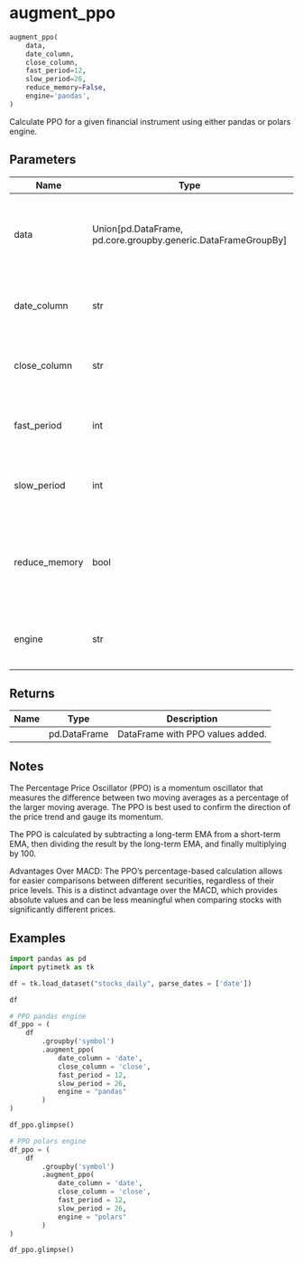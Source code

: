 # augment_ppo { #pytimetk.augment_ppo }

```python
augment_ppo(
    data,
    date_column,
    close_column,
    fast_period=12,
    slow_period=26,
    reduce_memory=False,
    engine='pandas',
)
```

Calculate PPO for a given financial instrument using either pandas or polars engine.

## Parameters {.doc-section .doc-section-parameters}

| Name          | Type                                                            | Description                                                                   | Default    |
|---------------|-----------------------------------------------------------------|-------------------------------------------------------------------------------|------------|
| data          | Union\[pd.DataFrame, pd.core.groupby.generic.DataFrameGroupBy\] | Pandas DataFrame or GroupBy object containing financial data.                 | _required_ |
| date_column   | str                                                             | Name of the column containing date information.                               | _required_ |
| close_column  | str                                                             | Name of the column containing closing price data.                             | _required_ |
| fast_period   | int                                                             | Number of periods for the fast EMA in PPO calculation.                        | `12`       |
| slow_period   | int                                                             | Number of periods for the slow EMA in PPO calculation.                        | `26`       |
| reduce_memory | bool                                                            | Whether to reduce memory usage of the data before performing the calculation. | `False`    |
| engine        | str                                                             | Computation engine to use ('pandas' or 'polars').                             | `'pandas'` |

## Returns {.doc-section .doc-section-returns}

| Name   | Type         | Description                      |
|--------|--------------|----------------------------------|
|        | pd.DataFrame | DataFrame with PPO values added. |

## Notes {.doc-section .doc-section-notes}


The Percentage Price Oscillator (PPO) is a momentum oscillator 
that measures the difference between two moving averages as a 
percentage of the larger moving average. The PPO is best used
to confirm the direction of the price trend and gauge its 
momentum. 

The PPO is calculated by subtracting a long-term EMA from a 
short-term EMA, then dividing the result by the long-term EMA,
and finally multiplying by 100.

Advantages Over MACD: The PPO's percentage-based calculation 
allows for easier comparisons between different securities, 
regardless of their price levels. This is a distinct advantage
over the MACD, which provides absolute values and can be less
meaningful when comparing stocks with significantly different 
prices.

## Examples {.doc-section .doc-section-examples}

``` python
import pandas as pd
import pytimetk as tk

df = tk.load_dataset("stocks_daily", parse_dates = ['date'])

df
```

``` python
# PPO pandas engine
df_ppo = (
    df
        .groupby('symbol')
        .augment_ppo(
            date_column = 'date', 
            close_column = 'close', 
            fast_period = 12, 
            slow_period = 26, 
            engine = "pandas"
        )
)

df_ppo.glimpse()
```

``` python
# PPO polars engine
df_ppo = (
    df
        .groupby('symbol')
        .augment_ppo(
            date_column = 'date', 
            close_column = 'close', 
            fast_period = 12, 
            slow_period = 26, 
            engine = "polars"
        )
)

df_ppo.glimpse()
```